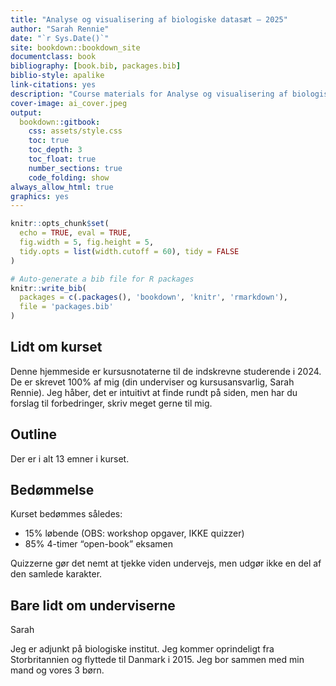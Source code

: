 ```yaml
---
title: "Analyse og visualisering af biologiske datasæt – 2025"
author: "Sarah Rennie"
date: "`r Sys.Date()`"
site: bookdown::bookdown_site
documentclass: book
bibliography: [book.bib, packages.bib]
biblio-style: apalike
link-citations: yes
description: "Course materials for Analyse og visualisering af biologiske datasæt 2025"
cover-image: ai_cover.jpeg
output:
  bookdown::gitbook:
    css: assets/style.css
    toc: true
    toc_depth: 3
    toc_float: true
    number_sections: true
    code_folding: show
always_allow_html: true
graphics: yes
---
```



```r
knitr::opts_chunk$set(
  echo = TRUE, eval = TRUE,
  fig.width = 5, fig.height = 5,
  tidy.opts = list(width.cutoff = 60), tidy = FALSE
)
```

```r
# Auto-generate a bib file for R packages
knitr::write_bib(
  packages = c(.packages(), 'bookdown', 'knitr', 'rmarkdown'),
  file = 'packages.bib'
)
```

\frontmatter


## Lidt om kurset {-}

Denne hjemmeside er kursusnotaterne til de indskrevne studerende i 2024. De er skrevet 100% af mig (din underviser og kursusansvarlig, Sarah Rennie). Jeg håber, det er intuitivt at finde rundt på siden, men har du forslag til forbedringer, skriv meget gerne til mig.

## Outline {-}

Der er i alt 13 emner i kurset.

## Bedømmelse {-}

Kurset bedømmes således:

* 15% løbende (OBS: workshop opgaver, IKKE quizzer)
* 85% 4-timer "open-book" eksamen

Quizzerne gør det nemt at tjekke viden undervejs, men udgør ikke en del af den samlede karakter.

## Bare lidt om underviserne {-}

Sarah

Jeg er adjunkt på biologiske institut. Jeg kommer oprindeligt fra Storbritannien og flyttede til Danmark i 2015. Jeg bor sammen med min mand og vores 3 børn.


